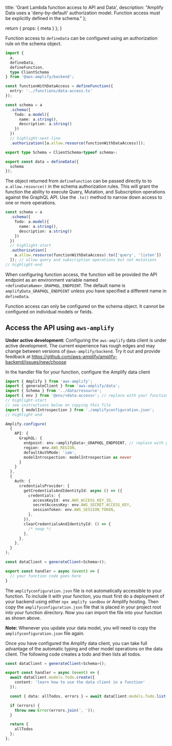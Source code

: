   title: 'Grant Lambda function access to API and Data',
  description:
    "Amplify Data uses a 'deny-by-default' authorization model. Function access must be explicitly defined in the schema."
};

  return {
    props: {
      meta
    }
  };
}

Function access to `defineData` can be configured using an authorization rule on the schema object.

```ts title="amplify/data/resource.ts"
import {
  a,
  defineData,
  defineFunction,
  type ClientSchema
} from '@aws-amplify/backend';

const functionWithDataAccess = defineFunction({
  entry: '../functions/data-access.ts'
});

const schema = a
  .schema({
    Todo: a.model({
      name: a.string(),
      description: a.string()
    })
  })
  // highlight-next-line
  .authorization([a.allow.resource(functionWithDataAccess)]);

export type Schema = ClientSchema<typeof schema>;

export const data = defineData({
  schema
});
```

The object returned from `defineFunction` can be passed directly to to `a.allow.resource()` in the schema authorization rules. This will grant the function the ability to execute Query, Mutation, and Subscription operations against the GraphQL API. Use the `.to()` method to narrow down access to one or more operations.

```ts
const schema = a
  .schema({
    Todo: a.model({
      name: a.string(),
      description: a.string()
    })
  })
  // highlight-start
  .authorization([
    a.allow.resource(functionWithDataAccess).to(['query', 'listen'])
  ]); // allow query and subscription operations but not mutations
// highlight-end
```

When configuring function access, the function will be provided the API endpoint as an environment variable named `<defineDataName>_GRAPHQL_ENDPOINT`. The default name is `amplifyData_GRAPHQL_ENDPOINT` unless you have specified a different name in `defineData`.

<Callout info>

Function access can only be configured on the schema object. It cannot be configured on individual models or fields.

</Callout>

## Access the API using `aws-amplify`

<Callout warning>

**Under active development:** Configuring the `aws-amplify` data client is under active development. The current experience has rough edges and may change between versions of `@aws-amplify/backend`. Try it out and provide feedback at https://github.com/aws-amplify/amplify-backend/issues/new/choose

</Callout>

In the handler file for your function, configure the Amplify data client

```ts title="amplify/functions/data-access.ts"
import { Amplify } from 'aws-amplify';
import { generateClient } from 'aws-amplify/data';
import { Schema } from '../data/resource';
import { env } from '@env/<data-access>'; // replace with your function name
// highlight-start
// see instructions below on copying this file
import { modelIntrospection } from './amplifyconfiguration.json';
// highlight-end

Amplify.configure(
  {
    API: {
      GraphQL: {
        endpoint: env.<amplifyData>_GRAPHQL_ENDPOINT, // replace with your defineData name
        region: env.AWS_REGION,
        defaultAuthMode: 'iam',
        modelIntrospection: modelIntrospection as never
      }
    }
  },
  {
    Auth: {
      credentialsProvider: {
        getCredentialsAndIdentityId: async () => ({
          credentials: {
            accessKeyId: env.AWS_ACCESS_KEY_ID,
            secretAccessKey: env.AWS_SECRET_ACCESS_KEY,
            sessionToken: env.AWS_SESSION_TOKEN,
          },
        }),
        clearCredentialsAndIdentityId: () => {
          /* noop */
        },
      },
    },
  }
);

const dataClient = generateClient<Schema>();

export const handler = async (event) => {
  // your function code goes here
}
```

The `amplifyconfiguration.json` file is not automatically accessible to your function. To include it with your function, you must first do a deployment of your backend using either `npx amplify sandbox` or Amplify hosting. Then copy the `amplifyconfiguration.json` file that is placed in your project root into your function directory. Now you can import the file into your function as shown above.

<Callout warning>

**Note:** Whenever you update your data model, you will need to copy the `amplifyconfiguration.json` file again.

</Callout>

Once you have configured the Amplify data client, you can take full advantage of the automatic typing and other model operations on the data client. The following code creates a todo and then lists all todos.

```ts title="amplify/functions/data-access.ts"
const dataClient = generateClient<Schema>();

export const handler = async (event) => {
  await dataClient.models.Todo.create({
    content: 'learn how to use the data client in a function'
  });

  const { data: allTodos, errors } = await dataClient.models.Todo.list();

  if (errors) {
    throw new Error(errors.join(', '));
  }

  return {
    allTodos
  };
};
```
